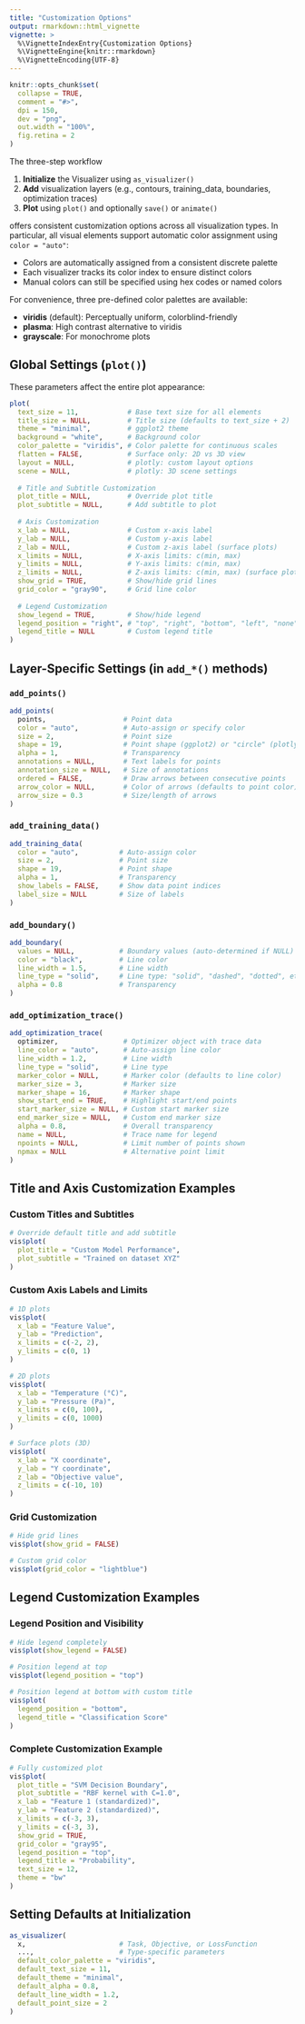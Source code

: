 ```yaml
---
title: "Customization Options"
output: rmarkdown::html_vignette
vignette: >
  %\VignetteIndexEntry{Customization Options}
  %\VignetteEngine{knitr::rmarkdown}
  %\VignetteEncoding{UTF-8}
---
```


```r
knitr::opts_chunk$set(
  collapse = TRUE,
  comment = "#>",
  dpi = 150,
  dev = "png",
  out.width = "100%",
  fig.retina = 2
)
```

The three-step workflow 

1. **Initialize** the Visualizer using `as_visualizer()`
2. **Add** visualization layers (e.g., contours, training_data, boundaries, optimization traces)
3. **Plot** using `plot()` and optionally `save()` or `animate()`

offers consistent customization options across all visualization types.
In particular, all visual elements support automatic color assignment using `color = "auto"`:

- Colors are automatically assigned from a consistent discrete palette
- Each visualizer tracks its color index to ensure distinct colors
- Manual colors can still be specified using hex codes or named colors

For convenience, three pre-defined color palettes are available:

- **viridis** (default): Perceptually uniform, colorblind-friendly
- **plasma**: High contrast alternative to viridis
- **grayscale**: For monochrome plots

## Global Settings (`plot()`)

These parameters affect the entire plot appearance:

```r
plot(
  text_size = 11,            # Base text size for all elements
  title_size = NULL,         # Title size (defaults to text_size + 2)
  theme = "minimal",         # ggplot2 theme
  background = "white",      # Background color
  color_palette = "viridis", # Color palette for continuous scales
  flatten = FALSE,           # Surface only: 2D vs 3D view
  layout = NULL,             # plotly: custom layout options
  scene = NULL,              # plotly: 3D scene settings
  
  # Title and Subtitle Customization
  plot_title = NULL,         # Override plot title
  plot_subtitle = NULL,      # Add subtitle to plot
  
  # Axis Customization
  x_lab = NULL,              # Custom x-axis label
  y_lab = NULL,              # Custom y-axis label  
  z_lab = NULL,              # Custom z-axis label (surface plots)
  x_limits = NULL,           # X-axis limits: c(min, max)
  y_limits = NULL,           # Y-axis limits: c(min, max)
  z_limits = NULL,           # Z-axis limits: c(min, max) (surface plots)
  show_grid = TRUE,          # Show/hide grid lines
  grid_color = "gray90",     # Grid line color
  
  # Legend Customization
  show_legend = TRUE,        # Show/hide legend
  legend_position = "right", # "top", "right", "bottom", "left", "none"
  legend_title = NULL        # Custom legend title
)
```

## Layer-Specific Settings (in `add_*()` methods)

### `add_points()`
```r
add_points(
  points,                   # Point data
  color = "auto",           # Auto-assign or specify color
  size = 2,                 # Point size
  shape = 19,               # Point shape (ggplot2) or "circle" (plotly)
  alpha = 1,                # Transparency
  annotations = NULL,       # Text labels for points
  annotation_size = NULL,   # Size of annotations
  ordered = FALSE,          # Draw arrows between consecutive points
  arrow_color = NULL,       # Color of arrows (defaults to point color)
  arrow_size = 0.3          # Size/length of arrows
)
```

### `add_training_data()`
```r
add_training_data(
  color = "auto",          # Auto-assign color
  size = 2,                # Point size
  shape = 19,              # Point shape
  alpha = 1,               # Transparency
  show_labels = FALSE,     # Show data point indices
  label_size = NULL        # Size of labels
)
```

### `add_boundary()`
```r
add_boundary(
  values = NULL,           # Boundary values (auto-determined if NULL)
  color = "black",         # Line color
  line_width = 1.5,        # Line width
  line_type = "solid",     # Line type: "solid", "dashed", "dotted", etc.
  alpha = 0.8              # Transparency
)
```

### `add_optimization_trace()`
```r
add_optimization_trace(
  optimizer,                # Optimizer object with trace data
  line_color = "auto",      # Auto-assign line color
  line_width = 1.2,         # Line width
  line_type = "solid",      # Line type
  marker_color = NULL,      # Marker color (defaults to line color)
  marker_size = 3,          # Marker size
  marker_shape = 16,        # Marker shape
  show_start_end = TRUE,    # Highlight start/end points
  start_marker_size = NULL, # Custom start marker size
  end_marker_size = NULL,   # Custom end marker size
  alpha = 0.8,              # Overall transparency
  name = NULL,              # Trace name for legend
  npoints = NULL,           # Limit number of points shown
  npmax = NULL              # Alternative point limit
)
```

## Title and Axis Customization Examples

### Custom Titles and Subtitles
```r
# Override default title and add subtitle
vis$plot(
  plot_title = "Custom Model Performance",
  plot_subtitle = "Trained on dataset XYZ"
)
```

### Custom Axis Labels and Limits
```r
# 1D plots
vis$plot(
  x_lab = "Feature Value",
  y_lab = "Prediction", 
  x_limits = c(-2, 2),
  y_limits = c(0, 1)
)

# 2D plots  
vis$plot(
  x_lab = "Temperature (°C)",
  y_lab = "Pressure (Pa)",
  x_limits = c(0, 100),
  y_limits = c(0, 1000)
)

# Surface plots (3D)
vis$plot(
  x_lab = "X coordinate", 
  y_lab = "Y coordinate",
  z_lab = "Objective value",
  z_limits = c(-10, 10)
)
```

### Grid Customization
```r
# Hide grid lines
vis$plot(show_grid = FALSE)

# Custom grid color
vis$plot(grid_color = "lightblue")
```

## Legend Customization Examples

### Legend Position and Visibility
```r
# Hide legend completely
vis$plot(show_legend = FALSE)

# Position legend at top
vis$plot(legend_position = "top")

# Position legend at bottom with custom title
vis$plot(
  legend_position = "bottom",
  legend_title = "Classification Score"
)
```

### Complete Customization Example
```r
# Fully customized plot
vis$plot(
  plot_title = "SVM Decision Boundary",
  plot_subtitle = "RBF kernel with C=1.0",
  x_lab = "Feature 1 (standardized)",
  y_lab = "Feature 2 (standardized)", 
  x_limits = c(-3, 3),
  y_limits = c(-3, 3),
  show_grid = TRUE,
  grid_color = "gray95",
  legend_position = "top",
  legend_title = "Probability",
  text_size = 12,
  theme = "bw"
)
```

## Setting Defaults at Initialization
```r
as_visualizer(
  x,                       # Task, Objective, or LossFunction
  ...,                     # Type-specific parameters
  default_color_palette = "viridis",
  default_text_size = 11,
  default_theme = "minimal",
  default_alpha = 0.8,
  default_line_width = 1.2,
  default_point_size = 2
)
```
